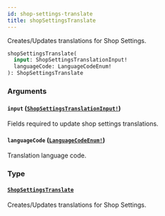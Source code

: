 ```yaml
---
id: shop-settings-translate
title: shopSettingsTranslate
---
```


Creates/Updates translations for Shop Settings.

```graphql
shopSettingsTranslate(
  input: ShopSettingsTranslationInput!
  languageCode: LanguageCodeEnum!
): ShopSettingsTranslate

```

### Arguments

#### `input` ([`ShopSettingsTranslationInput!`](/developer/api-reference/inputs/shop-settings-translation-input.mdx))

Fields required to update shop settings translations.

#### `languageCode` ([`LanguageCodeEnum!`](/developer/api-reference/enums/language-code-enum.mdx))

Translation language code.

### Type

#### [`ShopSettingsTranslate`](/developer/api-reference/objects/shop-settings-translate.mdx)

Creates/Updates translations for Shop Settings.
